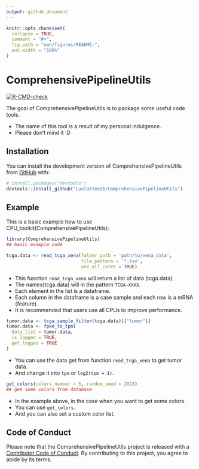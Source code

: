 ```yaml
---
output: github_document
---
```


<!-- README.md is generated from README.Rmd. Please edit that file -->

```r
knitr::opts_chunk$set(
  collapse = TRUE,
  comment = "#>",
  fig.path = "man/figures/README-",
  out.width = "100%"
)
```

# ComprehensivePipelineUtils

<!-- badges: start -->
[![R-CMD-check](https://github.com/Luolattee26/ComprehensivePipelineUtils/actions/workflows/R-CMD-check.yaml/badge.svg)](https://github.com/Luolattee26/ComprehensivePipelineUtils/actions/workflows/R-CMD-check.yaml)
<!-- badges: end -->

The goal of ComprehensivePipelineUtils is to package some useful code tools.

* The name of this tool is a result of my personal indulgence.
* Please don't mind it :D

## Installation

You can install the development version of ComprehensivePipelineUtils from [GitHub](https://github.com/) with:

``` r
# install.packages("devtools")
devtools::install_github("Luolattee26/ComprehensivePipelineUtils")
```

## Example

This is a basic example how to use CPU_toolkit(ComprehensivePipelineUtils):

```r
library(ComprehensivePipelineUtils)
## basic example code
```

```r
tcga.data <- read_tcga_xena(folder_path = 'path/to/xena_data',
                            file_pattern = '*.tsv',
                            use_all_cores = TRUE)
```

* This function `read_tcga_xena` will return a list of data (tcga.data).
* The names(tcga.data) will in the pattern `TCGA-XXXX`.
* Each element in the list is a dataframe.
* Each column in the dataframe is a case sample and each row is a mRNA (feature).
* It is recommended that users use all CPUs to improve performance.

```r
tumor.data <- tcga_sample_filter(tcga.data)[["tumor"]]
tumor.data <- fpkm_to_tpm(
  data_list = tumor.data,
  is_logged = TRUE,
  get_logged = TRUE
)
```

* You can use the data get from function `read_tcga_xena` to get tumor data.
* And change it into `tpm` or `log2(tpm + 1)`.

```r
get_colors(colors_number = 5, random_seed = 2028)
## get some colors from database
```

* In the example above, in the case when you want to get some colors.
* You can use `get_colors`.
* And you can also set a custom color list.

## Code of Conduct
  
  Please note that the ComprehensivePipelineUtils project is released with a [Contributor Code of Conduct](https://contributor-covenant.org/version/2/1/CODE_OF_CONDUCT.html). By contributing to this project, you agree to abide by its terms.
